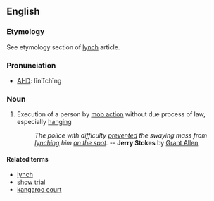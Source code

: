 ==English==
===Etymology===
See etymology section of [[lynch]] article.

===Pronunciation===
*[[AHD]]: lĭnchĭng

===Noun===
#Execution of a person by [[mob action]] without due process of law, especially [[hanging]]
#: ''The police with difficulty [[prevent]]ed the swaying mass from [[lynching]] him [[on the spot]].'' -- '''Jerry Stokes''' by [[w:Grant Allen|Grant Allen]]

====Related terms====
*[[lynch]]
*[[show trial]]
*[[kangaroo court]]